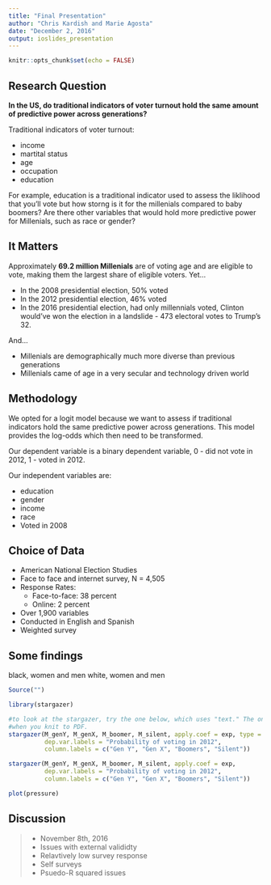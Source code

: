 ```yaml
---
title: "Final Presentation"
author: "Chris Kardish and Marie Agosta"
date: "December 2, 2016"
output: ioslides_presentation
---
```


```r
knitr::opts_chunk$set(echo = FALSE)
```

## Research Question 

 **In the US, do traditional indicators of voter turnout hold the same amount of predictive power across generations?** 

Traditional indicators of voter turnout: 

- income 
- martital status 
- age
- occupation
- education 

For example, education is a traditional indicator used to assess the liklihood that you'll vote but how storng is it for the millenials compared to baby boomers? Are there other variables that would hold more predictive power for Millenials, such as race or gender? 

## It Matters

Approximately **69.2 million Millenials** are of voting age and are eligible to vote, making them the largest share of eligible voters. Yet...

- In the 2008 presidential election, 50% voted 
- In the 2012 presidential election, 46% voted 
- In the 2016 presidential election, had only millennials voted, Clinton would've won the election in a landslide - 473 electoral votes to Trump's 32.

And... 

- Millenials are demographically much more diverse than previous generations  
- Millenials came of age in a very secular and technology driven world 

## Methodology 

We opted for a logit model because we want to assess if traditional indicators hold the same predictive power across generations. This model provides the log-odds which then need to be transformed. 

Our dependent variable is a binary dependent variable, 0 - did not vote in 2012, 1 - voted in 2012. 

Our independent variables are: 

- education
- gender
- income
- race
- Voted in 2008 

## Choice of Data 

- American National Election Studies 
- Face to face and internet survey, N = 4,505
- Response Rates: 
    + Face-to-face: 38 percent
    + Online: 2 percent
- Over 1,900 variables
- Conducted in English and Spanish 
- Weighted survey 

## Some findings {.flexbox .vcenter}

black, women and men
white, women and men 

```r

Source("")

library(stargazer)

#to look at the stargazer, try the one below, which uses "text." The one below only appears
#when you knit to PDF.
stargazer(M_genY, M_genX, M_boomer, M_silent, apply.coef = exp, type = 'text',
          dep.var.labels = "Probability of voting in 2012", 
          column.labels = c("Gen Y", "Gen X", "Boomers", "Silent"))

stargazer(M_genY, M_genX, M_boomer, M_silent, apply.coef = exp,
          dep.var.labels = "Probability of voting in 2012", 
          column.labels = c("Gen Y", "Gen X", "Boomers", "Silent"))

```


```r

plot(pressure)

```

## Discussion 

>- November 8th, 2016 
>- Issues with external valididty
>- Relavtively low survey response 
>- Self surveys
>- Psuedo-R squared issues 


